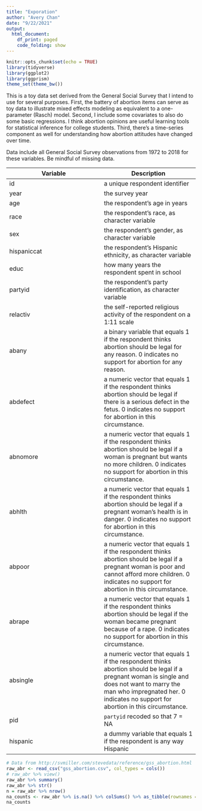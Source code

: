 ```yaml
---
title: "Exporation"
author: "Avery Chan"
date: "9/22/2021"
output:
  html_document:
    df_print: paged
    code_folding: show
---
```


```r
knitr::opts_chunk$set(echo = TRUE)
library(tidyverse)
library(ggplot2)
library(ggprism)
theme_set(theme_bw())
```

This is a toy data set derived from the General Social Survey that I intend to use for several purposes. First, the battery of abortion items can serve as toy data to illustrate mixed effects modeling as equivalent to a one-parameter (Rasch) model. Second, I include some covariates to also do some basic regressions. I think abortion opinions are useful learning tools for statistical inference for college students. Third, there's a time-series component as well for understanding how abortion attitudes have changed over time.  

Data include all General Social Survey observations from 1972 to 2018 for these variables. Be mindful of missing data.

| Variable | Description |
|---|---|
| id | a unique respondent identifier |
| year | the survey year |
| age | the respondent's age in years |
| race | the respondent's race, as character variable |
| sex | the respondent's gender, as character variable |
| hispaniccat | the respondent's Hispanic ethnicity, as character variable |
| educ | how many years the respondent spent in school |
| partyid | the respondent's party identification, as character variable |
| relactiv | the self-reported religious activity of the respondent on a 1:11 scale |
| abany | a binary variable that equals 1 if the respondent thinks abortion should be legal for any reason. 0 indicates no support for abortion for any reason. |
| abdefect | a numeric vector that equals 1 if the respondent thinks abortion should be legal if there is a serious defect in the fetus. 0 indicates no support for abortion in this circumstance. |
| abnomore | a numeric vector that equals 1 if the respondent thinks abortion should be legal if a woman is pregnant but wants no more children. 0 indicates no support for abortion in this circumstance. |
| abhlth | a numeric vector that equals 1 if the respondent thinks abortion should be legal if a pregnant woman's health is in danger. 0 indicates no support for abortion in this circumstance. |
| abpoor | a numeric vector that equals 1 if the respondent thinks abortion should be legal if a pregnant woman is poor and cannot afford more children. 0 indicates no support for abortion in this circumstance. |
| abrape | a numeric vector that equals 1 if the respondent thinks abortion should be legal if the woman became pregnant because of a rape. 0 indicates no support for abortion in this circumstance. |
| absingle | a numeric vector that equals 1 if the respondent thinks abortion should be legal if a pregnant woman is single and does not want to marry the man who impregnated her. 0 indicates no support for abortion in this circumstance. |
| pid | `partyid` recoded so that 7 = NA |
| hispanic | a dummy variable that equals 1 if the respondent is any way Hispanic |

```r
# Data from http://svmiller.com/stevedata/reference/gss_abortion.html
raw_abr <- read_csv("gss_abortion.csv", col_types = cols())
# raw_abr %>% view()
raw_abr %>% summary()
raw_abr %>% str()
n = raw_abr %>% nrow()
na_counts <- raw_abr %>% is.na() %>% colSums() %>% as_tibble(rownames = "rowname") %>% mutate(p = value / n)
na_counts
```


